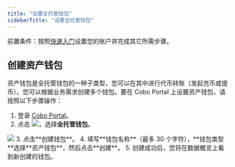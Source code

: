 ```yaml
---
title: "设置全托管钱包"
sidebarTitle: "设置全托管钱包"
---
```


<Note>前置条件：按照[快速入门](/cn/portal/quick-start-guide)设置您的账户并完成其它所需步骤。</Note>

## 创建资产钱包

资产钱包是全托管钱包的一种子类型，您可以在其中进行代币转账（发起充币或提币）。您可以根据业务需求创建多个钱包。要在 Cobo Portal 上设置资产钱包，请按照以下步骤操作：

1. 登录 [Cobo Portal](https://portal.cobo.com/login)。
2. 点击 <img src="/cn/images/custodial-wallet/wallet-icon-cn.svg" className="icon"/>，选择**全托管钱包**。

<img src="/cn/images/custodial-wallet/custodial-wallet-dashboard-cn.png" className="screenshot_full_screen"/>
3. 点击**创建钱包**。
4. 填写**钱包名称**（最多 30 个字符），**钱包类型**选择**资产钱包**，然后点击**创建**。
5. 创建成功后，您将在数据概览上看到新创建的钱包。



